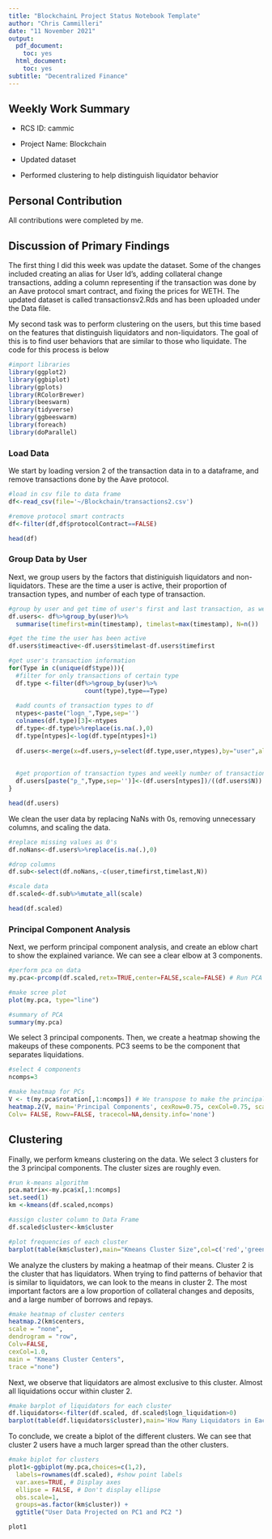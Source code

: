 ```yaml
---
title: "BlockchainL Project Status Notebook Template"
author: "Chris Cammilleri"
date: "11 November 2021"
output:
  pdf_document:
    toc: yes
  html_document:
    toc: yes
subtitle: "Decentralized Finance"
---
```


## Weekly Work Summary	

* RCS ID: cammic
* Project Name: Blockchain

* Updated dataset
* Performed clustering to help distinguish liquidator behavior

## Personal Contribution	

All contributions were completed by me. 

## Discussion of Primary Findings

The first thing I did this week was update the dataset. Some of the changes included creating an alias for User Id's, adding collateral change transactions, adding a column representing if the transaction was done by an Aave protocol smart contract, and fixing the prices for WETH. The updated dataset is called transactionsv2.Rds and has been uploaded under the Data file. 

My second task was to perform clustering on the users, but this time based on the features that distinguish liquidators and non-liquidators. The goal of this is to find user behaviors that are similar to those who liquidate. The code for this process is below

```r
#import libraries
library(ggplot2)
library(ggbiplot)
library(gplots)
library(RColorBrewer)
library(beeswarm)
library(tidyverse)
library(ggbeeswarm)
library(foreach)
library(doParallel)
```

### Load Data

We start by loading version 2 of the transaction data in to a dataframe, and remove transactions done by the Aave protocol.

```r
#load in csv file to data frame
df<-read_csv(file='~/Blockchain/transactions2.csv')

#remove protocol smart contracts
df<-filter(df,df$protocolContract==FALSE)

head(df)
```

### Group Data by User

Next, we group users by the factors that distiniguish liquidators and non-liquidators. These are the time a user is active, their proportion of transaction types, and number of each type of transaction.

```r
#group by user and get time of user's first and last transaction, as well as number of transactions
df.users<- df%>%group_by(user)%>%
  summarise(timefirst=min(timestamp), timelast=max(timestamp), N=n())

#get the time the user has been active
df.users$timeactive<-df.users$timelast-df.users$timefirst

#get user's transaction information
for(Type in c(unique(df$type))){
  #filter for only transactions of certain type
  df.type <-filter(df%>%group_by(user)%>%
                     count(type),type==Type)
  
  #add counts of transaction types to df
  ntypes<-paste("logn_",Type,sep='')
  colnames(df.type)[3]<-ntypes
  df.type<-df.type%>%replace(is.na(.),0)
  df.type[ntypes]<-log(df.type[ntypes]+1)
  
  df.users<-merge(x=df.users,y=select(df.type,user,ntypes),by="user",all.x=TRUE)
  
  
  #get proportion of transaction types and weekly number of transaction type
  df.users[paste("p_",Type,sep='')]<-(df.users[ntypes])/((df.users$N))
}

head(df.users)
```
We clean the user data by replacing NaNs with 0s, removing unnecessary columns, and scaling the data.

```r
#replace missing values as 0's
df.noNans<-df.users%>%replace(is.na(.),0)

#drop columns 
df.sub<-select(df.noNans,-c(user,timefirst,timelast,N))

#scale data
df.scaled<-df.sub%>%mutate_all(scale)

head(df.scaled)
```

### Principal Component Analysis

Next, we perform principal component analysis, and create an eblow chart to show the explained variance. We can see a clear elbow at 3 components.

```r
#perform pca on data
my.pca<-prcomp(df.scaled,retx=TRUE,center=FALSE,scale=FALSE) # Run PCA and save to my.pca

#make scree plot
plot(my.pca, type="line")

#summary of PCA
summary(my.pca)
```
We select 3 principal components. Then, we create a heatmap showing the makeups of these components. PC3 seems to be the component that separates liquidations.

```r
#select 4 components
ncomps=3

#make heatmap for PCs
V <- t(my.pca$rotation[,1:ncomps]) # We transpose to make the principal components be rows
heatmap.2(V, main='Principal Components', cexRow=0.75, cexCol=0.75, scale="none", dendrogram="none",
Colv= FALSE, Rowv=FALSE, tracecol=NA,density.info='none')

```
## Clustering 

Finally, we perform kmeans clustering on the data. We select 3 clusters for the 3 principal components. The cluster sizes are roughly even.

```r
#run k-means algorithm
pca.matrix<-my.pca$x[,1:ncomps]
set.seed(1)
km <-kmeans(df.scaled,ncomps)

#assign cluster column to Data Frame
df.scaled$cluster<-km$cluster

#plot frequencies of each cluster
barplot(table(km$cluster),main="Kmeans Cluster Size",col=c('red','green','blue'))
```
We analyze the clusters by making a heatmap of their means. Cluster 2 is the cluster that has liquidators. When trying to find patterns of behavior that is similar to liquidators, we can look to the means in cluster 2. The most important factors are a low proportion of collateral changes and deposits, and a large number of borrows and repays. 

```r
#make heatmap of cluster centers
heatmap.2(km$centers,
scale = "none",
dendrogram = "row",
Colv=FALSE,
cexCol=1.0,
main = "Kmeans Cluster Centers",
trace ="none")
```
Next, we observe that liquidators are almost exclusive to this cluster. Almost all liquidations occur within cluster 2.

```r
#make barplot of liquidators for each cluster
df.liquidators<-filter(df.scaled, df.scaled$logn_liquidation>0)
barplot(table(df.liquidators$cluster),main='How Many Liquidators in Each Cluster?',col=c('red','green','blue'))
```
To conclude, we create a biplot of the different clusters. We can see that cluster 2 users have a much larger spread than the other clusters.

```r
#make biplot for clusters
plot1<-ggbiplot(my.pca,choices=c(1,2),
  labels=rownames(df.scaled), #show point labels
  var.axes=TRUE, # Display axes
  ellipse = FALSE, # Don't display ellipse
  obs.scale=1,
  groups=as.factor(km$cluster)) +
  ggtitle("User Data Projected on PC1 and PC2 ")

plot1
```